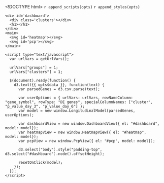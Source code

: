 <!DOCTYPE html>
<html>

  <head>
    <meta http-equiv="Content-Type" content="text/html; charset=utf-8"/>
    <title>PCP Heatmap</title>
    `r append_scripts(opts)`
    `r append_styles(opts)`
  </head>

  <body>

    <div id='dashboard'>
      <div class='clusters'></div>
      <h1></h1>
    </div>
    <main>
      <svg id='heatmap'></svg>
      <svg id='pcp'></svg>
    </main>

    <script type="text/javascript">
      var urlVars = getUrlVars();

      urlVars["groups"] = 1;
      urlVars["clusters"] = 1;

      $(document).ready(function() {
        d3.text({{ opts$data }}, function(text) {
          var parsedGenes = d3.csv.parse(text);

          var userOptions = { urlVars: urlVars, rowNameColumn: "gene_symbol", rowType: "DE genes", specialColumnNames: ["cluster", "p_value_day_3", "p_value_day_6"] };
          var model = new window.LongitudinalModel(parsedGenes, userOptions);

          var dashboardView = new window.DashboardView({ el: "#dashboard", model: model});
          var heatmapView = new window.HeatmapView({ el: "#heatmap", model: model});
          var pcpView = new window.PcpView({ el: "#pcp", model: model});

          d3.select("body").style("padding-top", d3.select("#dashboard").node().offsetHeight);

          resetOnClick(model);
        });
      });
    </script>

  </body>
</html>